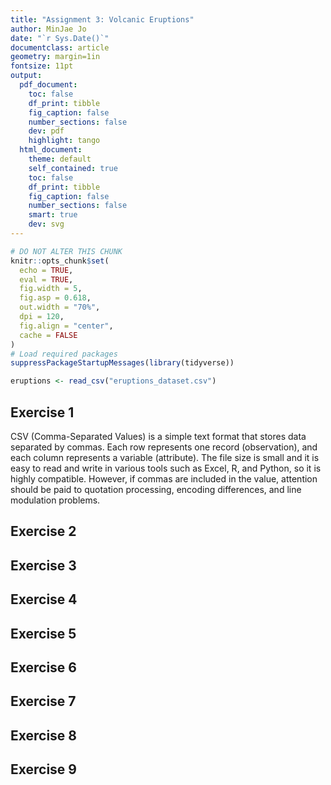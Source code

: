 ```yaml
---
title: "Assignment 3: Volcanic Eruptions"
author: MinJae Jo
date: "`r Sys.Date()`"
documentclass: article
geometry: margin=1in
fontsize: 11pt
output:
  pdf_document:
    toc: false
    df_print: tibble
    fig_caption: false
    number_sections: false
    dev: pdf
    highlight: tango
  html_document:
    theme: default
    self_contained: true
    toc: false
    df_print: tibble
    fig_caption: false
    number_sections: false
    smart: true
    dev: svg
---
```


```r
# DO NOT ALTER THIS CHUNK
knitr::opts_chunk$set(
  echo = TRUE,
  eval = TRUE,
  fig.width = 5,
  fig.asp = 0.618,
  out.width = "70%",
  dpi = 120,
  fig.align = "center",
  cache = FALSE
)
# Load required packages
suppressPackageStartupMessages(library(tidyverse))
```

```r
eruptions <- read_csv("eruptions_dataset.csv")
```

## Exercise 1
CSV (Comma-Separated Values) is a simple text format that stores data separated by commas. Each row represents one record (observation), and each column represents a variable (attribute). The file size is small and it is easy to read and write in various tools such as Excel, R, and Python, so it is highly compatible. However, if commas are included in the value, attention should be paid to quotation processing, encoding differences, and line modulation problems.


## Exercise 2



## Exercise 3



## Exercise 4



## Exercise 5



## Exercise 6



## Exercise 7



## Exercise 8



## Exercise 9